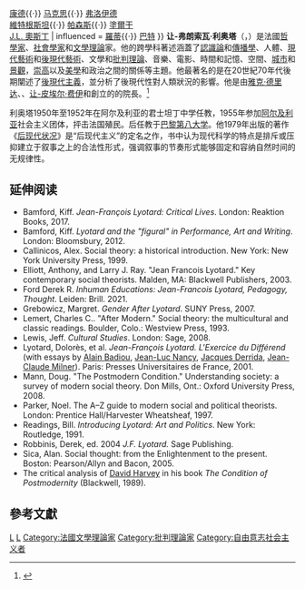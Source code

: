 {{NoteTA
|zh-cn:利奥塔; zh-tw:李歐塔; zh-hk:李歐塔;
|zh-cn:德里达; zh-hk:德希達; zh-tw:德希達;
}}
{{Infobox philosopher
<!-- Philosopher category --> 	 
| region              = [[西方哲学|西方哲学]]
| era                 = {{Link-en|20世紀哲學|20th-century philosophy}}
| color               = #B0C4DE
<!-- Image -->
| image_name          = Jean-Francois Lyotard cropped.jpg
|caption              = '''让-弗朗索瓦·利奥塔'''，{{Link-en|布拉查·艾汀格|Bracha L. Ettinger}}摄于1995年
<!-- Information --> 
| name                = 让-弗朗索瓦·利奥塔
| native_name         = Jean-François Lyotard
| native_name_lang    = fr
| birth_date          = {{Birth date|1924|8|10|df=y}}
| birth_place         = [[法国|法国]][[凡尔赛|凡尔赛]]
| death_date          = {{death date and age|1998|4|21|1924|8|10|mf=y}}
| death_place         = [[法国|法国]][[巴黎|巴黎]]
| school_tradition    = [[后现代主义|后现代主义]]
| main_interests      = [[崇高|崇高]]、[[犹太教|犹太教]]、[[社会学|社会学]]
| notable_ideas       = “[[後現代性|后现代状况]]”<br/>“[[宏大叙事|宏大叙事]]”的崩溃
| influences          = [[蒙田|蒙田]]{{·}} [[伊曼努爾·康德|康德]]{{·}} [[卡爾·馬克思|马克思]]{{·}} [[西格蒙德·弗洛伊德|弗洛伊德]]<br/>[[路德維希·維特根斯坦|維特根斯坦]]{{·}} [[塔爾科特·帕森斯|帕森斯]]{{·}} [[愛米爾·塗爾干|塗爾干]]<br/>[[約翰·奧斯丁|J.L. 奧斯丁]]
| influenced          = [[理查德·羅蒂|羅蒂]]{{·}} [[羅蘭·巴特|巴特]]
}}
'''让-弗朗索瓦·利奥塔'''（{{Lang-fr|Jean-François Lyotard}}，{{bd|1924年|8月10日|1998年|4月21日}}）是法國[[哲學家|哲學家]]、[[社會學家|社會學家]]和[[文學理論|文學理論]]家。他的跨學科著述涵蓋了[[認識論|認識論]]和[[傳播學|傳播學]]、人體、[[現代藝術|現代藝術]]和[[後現代藝術|後現代藝術]]、文學和[[批判理論|批判理論]]、音樂、電影、時間和記憶、空間、[[城市|城市]]和[[景觀|景觀]]，[[崇高|崇高]]以及[[美學|美學]]和政治之間的關係等主題。他最著名的是在20世紀70年代後期闡述了[[後現代主義|後現代主義]]，並分析了後現代性對人類狀況的影響。他是由[[雅克·德里达|雅克·德里达]]、{{le|弗朗索瓦·夏特雷|François Châtelet}}、[[让-皮埃尔·费伊|让-皮埃尔·费伊]]和{{le|多米尼克·勒古|Dominique Lecourt}}創立的{{Link-en|國際哲學院|Collège international de philosophie}}的院長。<ref>{{cite book |last1=Benoit |first1=Peeters |title=Derrida: A Biography |date=2013 |publisher=Polity |location=London |isbn=9780745656151 |page=342}}</ref>

利奥塔1950年至1952年在阿尔及利亚的君士坦丁中学任教，1955年参加[[阿尔及利亚|阿尔及利亚]]社会主义团体，抨击法国殖民。后任教于[[巴黎第八大学|巴黎第八大学]]。他1979年出版的著作《[[后现代状况|后现代状况]]》是“后现代主义”的定名之作，书中认为现代科学的特点是排斥或压抑建立于叙事之上的合法性形式，强调叙事的节奏形式能够固定和容纳自然时间的无规律性。

==延伸阅读==
*Bamford, Kiff. ''Jean-François Lyotard: Critical Lives''. London: Reaktion Books, 2017.
*Bamford, Kiff. ''Lyotard and the "figural" in Performance, Art and Writing''. London: Bloomsbury, 2012.
*Callinicos, Alex. Social theory: a historical introduction. New York: New York University Press, 1999.
*Elliott, Anthony, and Larry J. Ray. "Jean Francois Lyotard." Key contemporary social theorists. Malden, MA: Blackwell Publishers, 2003.
*Ford Derek R. ''Inhuman Educations: Jean-Francois Lyotard, Pedagogy, Thought''. Leiden: Brill. 2021.
*Grebowicz, Margret. ''Gender After Lyotard''. SUNY Press, 2007.
*Lemert, Charles C.. "After Modern." Social theory: the multicultural and classic readings. Boulder, Colo.: Westview Press, 1993.
*Lewis, Jeff. ''Cultural Studies''. London: Sage, 2008.
*Lyotard, Dolorès, et al. ''Jean-François Lyotard. L'Exercice du Différend'' (with essays by [[Alain_Badiou|Alain Badiou]], [[Jean-Luc_Nancy|Jean-Luc Nancy]], [[Jacques_Derrida|Jacques Derrida]], [[Jean-Claude_Milner|Jean-Claude Milner]]). Paris: Presses Universitaires de France, 2001.
*Mann, Doug. "The Postmodern Condition." Understanding society: a survey of modern social theory. Don Mills, Ont.: Oxford University Press, 2008.
*Parker, Noel. The A–Z guide to modern social and political theorists. London: Prentice Hall/Harvester Wheatsheaf, 1997.
*Readings, Bill. ''Introducing Lyotard: Art and Politics''. New York: Routledge, 1991.
*Robbinis, Derek, ed. 2004 ''J.F. Lyotard.'' Sage Publishing.
*Sica, Alan. Social thought: from the Enlightenment to the present. Boston: Pearson/Allyn and Bacon, 2005.
*The critical analysis of [[David_Harvey_(geographer)|David Harvey]] in his book ''The Condition of Postmodernity'' (Blackwell, 1989).

== 參考文獻 ==
{{Reflist}}

{{Authority control}}
{{DEFAULTSORT:Lyotard, Jean-Francois}}
[[Category:法国哲学家|L]]
[[Category:巴黎大學校友|L]]
[[Category:法國文學理論家|Category:法國文學理論家]]
[[Category:批判理論家|Category:批判理論家]]
[[Category:自由意志社会主义者|Category:自由意志社会主义者]]